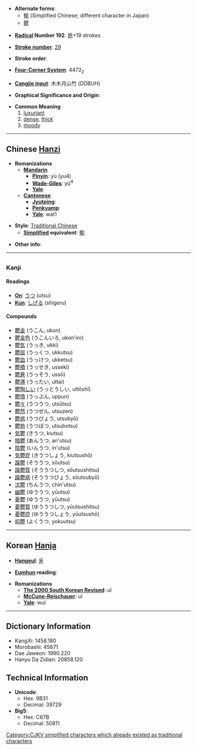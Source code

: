 * '''Alternate forms''':
**[[郁]] (Simplified Chinese; different character in Japan)
**[[鬰]]

* '''[[Wiktionary:Chinese radical index| Radical]] Number 192''': [[Wiktionary:Chinese radical index 鬯|鬯]]+19 strokes

* '''[[Wiktionary:Chinese total strokes index|Stroke number]]''': [[Wiktionary:Chinese total strokes index 29|29]]

* '''Stroke order''': 

* '''[[Wiktionary:Chinese four corner index|Four-Corner System]]''': 4472<sub>2</sub>

* '''[[Wiktionary:Chinese Cangjie index|Cangjie input]]''': 木木月山竹 (DDBUH)

* '''Graphical Significance and Origin''': 

* '''Common Meaning'''
*#[[luxuriant]]
*# [[dense]], [[thick]]
*# [[moody]]

----

== Chinese [[Hanzi]] ==

* '''Romanizations'''
** '''[[Mandarin]]'''
*** '''[[Pinyin]]''': yù (yu4)
*** '''[[Wade-Giles]]''': yü<sup>4</sup>
*** '''[[Yale]]''': 
** '''[[Cantonese]]'''
*** '''[[Jyutping]]''':
*** '''[[Penkyamp]]''': 
*** '''[[Yale]]''': wat1

* '''Style''': [[Traditional Chinese]] 
** '''[[Simplified Chinese|Simplified]] equivalent''': [[郁]]

* '''Other info''': 

----

=={{ja}}==
===Kanji===
====Readings====
* '''[[On]]''': [[うつ]] (utsu)
* '''[[Kun]]''': [[しげる]] (shigeru)
====Compounds====
*[[鬱金]] (うこん, ukon)
*[[鬱金色]] (うこんいろ, ukon'iro)
*[[鬱気]] (うっき, ukki)
*[[鬱屈]] (うっくつ, ukkutsu)
*[[鬱血]] (うっけつ, ukketsu)
*[[鬱積]] (うっせき, usseki)
*[[鬱蒼]] (うっそう, ussō)
*[[鬱滞]] (うったい, uttai)
*[[鬱陶しい]] (うっとうしい, uttōshī)
*[[鬱憤]] (うっぷん, uppun)
*[[鬱々]] (うつうつ, utsūtsu)
*[[鬱然]] (うつぜん, utsuzen)
*[[鬱病]] (うつびょう, utsubyō)
*[[鬱勃]] (うつぼつ, utsubotsu)
*[[気鬱]] (きうつ, kiutsu)
*[[暗鬱]] (あんうつ, an'utsu)
*[[陰鬱]] (いんうつ, in'utsu)
*[[気鬱症]] (きうつしょう, kiutsushō)
*[[躁鬱]] (そううつ, sōutsu)
*[[躁鬱質]] (そううつしつ, sōutsushitsu)
*[[躁鬱病]] (そううつびょう, sōutsubyō)
*[[沈鬱]] (ちんうつ, chin'utsu)
*[[幽鬱]] (ゆううつ, yūutsu)
*[[憂鬱]] (ゆううつ, yūutsu)
*[[憂鬱質]] (ゆううつしつ, yūutsushitsu)
*[[憂鬱症]] (ゆううつしょう, yūutsushō)
*[[抑鬱]] (よくうつ, yokuutsu)

----

== Korean [[Hanja]] ==

* '''[[Hangeul]]''': [[울]]

* '''[[Eumhun]] reading''': 

* '''Romanizations'''
** '''[[The 2000 South Korean Revised Romanization|The 2000 South Korean Revised]]''': ul
** '''[[McCune-Reischauer]]''': ul
** '''[[Yale]]''': wul

----

== Dictionary Information ==

* KangXi: 1458.180
* Morobashi: 45671
* Dae Jaweon: 1990.220
* Hanyu Da Zidian: 20858.120

== Technical Information ==

* '''Unicode''':
** Hex: 9B31
** Decimal: 39729
* '''Big5''':
** Hex: C67B
** Decimal: 50811

[[Category:CJKV simplified characters which already existed as traditional characters]]